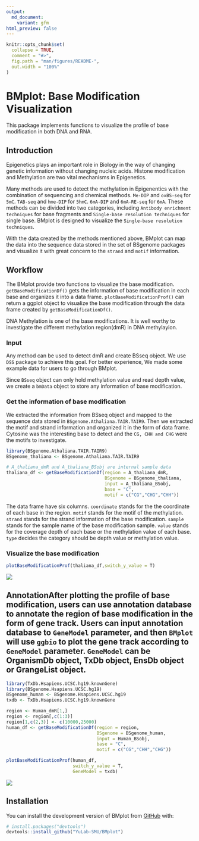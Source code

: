 ```yaml
---
output:
  md_document:
    variant: gfm
html_preview: false
---
```


<!-- README.md is generated from README.Rmd. Please edit that file -->

```r
knitr::opts_chunk$set(
  collapse = TRUE,
  comment = "#>",
  fig.path = "man/figures/README-",
  out.width = "100%"
)
```

# BMplot: Base Modification Visualization

<!-- badges: start -->

<!-- badges: end -->

This package implements functions to visualize the profile of base modification in both DNA and RNA.

## Introduction

Epigenetics plays an important role in Biology in the way of changing genetic information without changing nucleic acids. Histone modification and Methylation are two vital mechanisms in Epigenetics. 

Many methods are used to detect the methylation in Epigenentics with the combination of sequencing and chemical methods. `Me‑DIP` and `oxBS‑seq` for `5mC`. `TAB-seq` and `hme‑DIP` for `5hmC`. `6mA‑DIP` and `6mA‑RE-seq` for `6mA`. These methods can be divided into two categories, including `Antibody enrichment techniques` for base fragments and `Single-base resolution techniques` for single base. BMplot is designed to visualize the `Single-base resolution techniques`.

With the data created by the methods mentioned above, BMplot can map the data into the sequence data stored in the set of BSgenome packages and visualize it with great concern to the `strand` and `motif` information.


## Workflow

The BMplot provide two functions to visualize the base modification. `getBaseModificationDf()` gets the information of base modification in each base and organizes it into a data frame. `plotBaseModificationProf()` can return a ggplot object to visualize the base modification through the data frame created by `getBaseModificationDf()`.

DNA Methylation is one of the base modifications. It is well worthy to investigate the different methylation region(dmR) in DNA methylayion. 

### Input

Any method can be used to detect dmR and create BSseq object. We use `DSS` package to achieve this goal. For better experience, We made some example data for users to go through BMplot. 

Since `BSseq` object can only hold methylation value and read depth value, we create a `bmData` object to store any information of base modification.

### Get the information of base modification

We extracted the information from BSseq object and mapped to the sequence data stored in `BSgenome.Athaliana.TAIR.TAIR9`. Then we extracted the motif and strand information and organized it in the form of data frame. Cytosine was the interesting base to detect and the `CG, CHH and CHG` were the motifs to investigate.

```r
library(BSgenome.Athaliana.TAIR.TAIR9)
BSgenome_thaliana <- BSgenome.Athaliana.TAIR.TAIR9

# A_thaliana_dmR and A_thaliana_BSobj are internal sample data
thaliana_df <- getBaseModificationDf(region = A_thaliana_dmR,
                                     BSgenome = BSgenome_thaliana,
                                     input = A_thaliana_BSobj,
                                     base = "C",
                                     motif = c("CG","CHG","CHH"))
```

The data frame have six columns. `coordinate` stands for the the coordinate of each base in the region. `motif` stands for the motif of the methylation. `strand` stands for the strand information of the base modification. `sample` stands for the sample name of the base modification sample. `value` stands for the coverage depth of each base or the methylation value of each base. `type` decides the category should be depth value or methylation value.


### Visualize the base modification

```r
plotBaseModificationProf(thaliana_df,switch_y_value = T)
```

![](vignettes/figures/readme.png)

## AnnotationAfter plotting the profile of base modification, users can use annotation database to annotate the region of base modification in the form of gene track. Users can input annotation database to `GeneModel` parameter, and then `BMplot` will use `ggbio` to plot the gene track according to `GeneModel` parameter. `GeneModel` can be OrganismDb object, TxDb object, EnsDb object or GrangeList object.


```r
library(TxDb.Hsapiens.UCSC.hg19.knownGene)
library(BSgenome.Hsapiens.UCSC.hg19)
BSgenome_human <- BSgenome.Hsapiens.UCSC.hg19
txdb <- TxDb.Hsapiens.UCSC.hg19.knownGene

region <- Human_dmR[1,]
region <- region[,c(1:3)]
region[1,c(2,3)] <- c(10000,25000)
human_df <- getBaseModificationDf(region = region,
                                  BSgenome = BSgenome_human,
                                  input = Human_BSobj,
                                  base = "C",
                                  motif = c("CG","CHH","CHG"))

plotBaseModificationProf(human_df,
                         switch_y_value = T,
                         GeneModel = txdb)

```
![](vignettes/figures/genetrack.png)


## Installation

You can install the development version of BMplot from [GitHub](https://github.com/) with:

``` r
# install.packages("devtools")
devtools::install_github("YuLab-SMU/BMplot")
```

